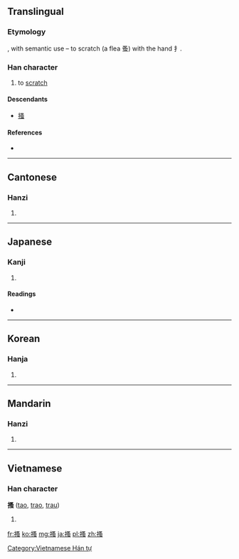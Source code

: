 {{also|掻}}
==Translingual==
{{ja-forms|[[掻]]|搔|搔}}

===Etymology===
{{Han compound|手|alt1=扌|t1=hand|蚤|t2=flea, louse|ls=psc|c1=s|c2=p}}, with semantic use – to scratch (a flea 蚤) with the hand 扌.

===Han character===
{{Han char|rn=64|rad=手|as=10|sn=13|four=5703<sub>6</sub>|canj=手水戈戈 (QEII)}}

# to [[scratch]]

====Descendants====
* [[掻]]

====References====
* {{Han ref|kx=0446.250|dkj=12477|dj=0797.090|hdz=31939.060|uh=6414|ud=25620|bh=B76B|bd=46955}}

----

==Cantonese==

===Hanzi===
{{yue-hanzi|jyut=|y=sou1}}

# {{defn|Cantonese|sort=手10}}

----

==Japanese==

===Kanji===
{{ja-kanji|grade=|rs=手10}}

# {{defn|Japanese|sort=手10}}

====Readings====
* {{ja-readings|on=[[そう]] (sō)|kun=[[かく]] (kaku)}}

----

==Korean==

===Hanja===
{{ko-hanja|hangeul=소|eumhun=|rv=so|mr=so|y=so}}

# {{defn|Korean|sort=手10}}

----

==Mandarin==

===Hanzi===
{{cmn-hanzi|pin=[[sāo]] ([[sao1]])|wg=sao<sup>1</sup>}}

# {{defn|Mandarin|sort=手10}}

----

==Vietnamese==

===Han character===
'''搔''' ([[tao]], [[trao]], [[trau]])

# {{defn|Vietnamese}}

[[Category:Vietnamese Hán tự]]

[[fr:搔]]
[[ko:搔]]
[[mg:搔]]
[[ja:搔]]
[[pl:搔]]
[[zh:搔]]